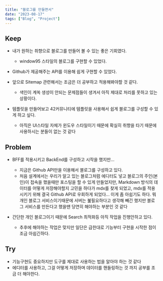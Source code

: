 ```yaml
---
title: "블로그를 만들면서"
date: "2023-08-17"
tags: ["Blog", "Project"]
---
```


## Keep

- 내가 원하는 취향으로 블로그를 만들어 볼 수 있는 좋은 기회였다.

  - window95 스타일의 블로그를 구현할 수 있었다.

- Github가 제공해주는 API를 이용해 쉽게 구현할 수 있었다.

- 앞으로 Sitemap 관련해서는 조금은 더 공부하고 적용해봐야할 것 같다.

  - 색인이 계쏙 생성이 안되는 문제점들이 생겨서 아직 제대로 처리를 못하고 있는 상황이다.

- 템플릿을 만들어보고 42커뮤니티에 템플릿을 사용해서 쉽게 블로그를 구성할 수 있게 하고 싶다.
  - 아직은 UI스타일 자체가 윈도우 스타일이기 때문에 확실히 취향을 타기 때문에 사용하시는 분들이 없는 것 같다

## Problem

- BFF를 적용시키고 BackEnd를 구성하고 시작을 했지만...

  - 지금은 Github API만을 이용해서 블로그를 구성하고 있다.
  - 처음 설계에서는 우리가 알고 있는 블로그처럼 에디터도 넣고 블로그의 주인(본인)이 접속을 했을때만 포스팅을 할 수 있게 만들었지만, Markdown 방식의 데이터를 어떻게 저장해야할지 고민을 하다가 mdx를 찾게 되었고, mdx를 적용시키기 위해 결국 Github API로 우회하게 되었다... 이게 좀 아쉽기도 하다. 뭐 개인 블로그 서비스이기때문에 서버는 붎필요하다고 생각해 빼긴 했지만 블로그 서비스를 만든다고 했을땐 당연히 해야하는 부분인 것 같다

- 간단한 개인 블로그이기 때문에 Search 최적화등 아직 작업을 진행안하고 있다.
  - 추후에 해야하는 작업은 맞지만 일단은 급한대로 기능부터 구현을 시작한 점이 조금 아쉽긴하다.

## Try

- 기능구현도 중요하지만 도구를 제대로 사용하는 법을 알아야 하는 것 같다
- 에디터를 사용하고, 그걸 어떻게 저장하며 데이터를 핸들링하는 것 까지 공부를 조금 더 해야한다.
